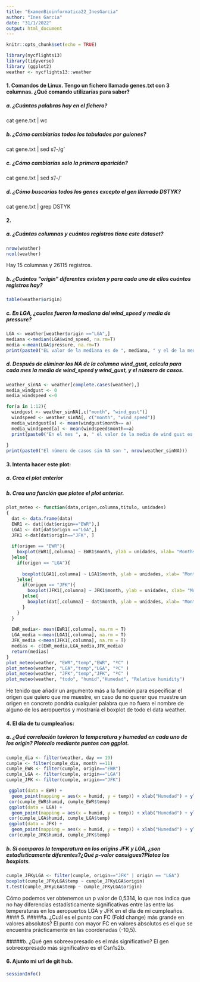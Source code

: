 ```yaml
---
title: "ExamenBioinformatica22_InesGarcia"
author: "Ines Garcia"
date: "31/1/2022"
output: html_document
---
```


```r
knitr::opts_chunk$set(echo = TRUE)
```

```r
library(nycflights13)
library(tidyverse)
library (ggplot2)
weather <- nycflights13::weather
```

#### 1. Comandos de Linux. Tengo un fichero llamado genes.txt con 3 columnas. ¿Qué comando utilizarías para saber?
##### a. ¿Cuántas palabras hay en el fichero?
cat gene.txt | wc

##### b. ¿Cómo cambiarías todos los tabulados por guiones?
cat gene.txt | sed s'/\t/-/g'

##### c. ¿Cómo cambiarías solo la primera aparición?
cat gene.txt | sed s'/\t/-/'

##### d. ¿Cómo buscarías todos los genes excepto el gen llamado DSTYK?
cat gene.txt | grep DSTYK


#### 2. 
##### a. ¿Cuántas columnas y cuántos registros tiene este dataset?
```r
nrow(weather)
ncol(weather)
```
Hay 15 columnas y 26115 registros.

##### b. ¿Cuántos “origin” diferentes existen y para cada uno de ellos cuántos registros hay?
```r
table(weather$origin)
```
##### c. En LGA, ¿cuales fueron la mediana del wind_speed y media de pressure?
```r
LGA <- weather[weather$origin =="LGA",]
mediana <-median(LGA$wind_speed, na.rm=T)
media <-mean(LGA$pressure, na.rm=T)
print(paste0("EL valor de la mediana es de ", mediana, " y el de la media es de ", media))

```
##### d. Después de eliminar los NA de la columna wind_gust, calcula para cada mes la media de wind_speed y wind_gust, y el número de casos. 
```r
weather_sinNA <- weather[complete.cases(weather),]
media_windgust <- 0
media_windspeed <-0

for(a in 1:12){
  windgust <- weather_sinNA[,c("month", "wind_gust")]
  windspeed <- weather_sinNA[, c("month", "wind_speed")]
  media_windgust[a] <- mean(windgust$month== a)
  media_windspeed[a] <- mean(windspeed$month==a)
  print(paste0("En el mes ", a, " el valor de la media de wind gust es ", media_windgust[a]," y el de la media de wind speed es ", media_windspeed[a]))
  
}
print(paste0("El número de casos sin NA son ", nrow(weather_sinNA)))

```



#### 3. Intenta hacer este plot:

##### a. Crea el plot anterior
##### b. Crea una función que plotee el plot anterior.
```r

plot_meteo <- function(data,origen,columna,titulo, unidades)
{
  dat <- data.frame(data)
  EWR1 <- dat[(dat$origin=="EWR"),]
  LGA1 <- dat[dat$origin =="LGA",]
  JFK1 <-dat[dat$origin=="JFK", ]
  
  if(origen == "EWR"){
    boxplot(EWR1[,columna] ~ EWR1$month, ylab = unidades, xlab= "Months",col="pink", main = titulo)
  }else{
    if(origen == "LGA"){
      
      boxplot(LGA1[,columna] ~ LGA1$month, ylab = unidades, xlab= "Months",col="pink", main = titulo)
    }else{
      if(origen == "JFK"){
        boxplot(JFK1[,columna] ~ JFK1$month, ylab = unidades, xlab= "Months",col="pink", main = titulo)
      }else{
        boxplot(dat[,columna] ~ dat$month, ylab = unidades, xlab= "Months",col="pink", main = titulo)
      }
    }
  }
  
  EWR_media<- mean(EWR1[,columna], na.rm = T)
  LGA_media <-mean(LGA1[,columna], na.rm = T)
  JFK_media <-mean(JFK1[,columna], na.rm = T)
  medias <- c(EWR_media,LGA_media,JFK_media)
  return(medias)
}
plot_meteo(weather, "EWR","temp","EWR", "ºC" )
plot_meteo(weather, "LGA","temp","LGA", "ºC" )
plot_meteo(weather, "JFK","temp","JFK", "ºC" )
plot_meteo(weather, "todo", "humid","Humedad", "Relative humidity")

```
He tenido que añadir un argumento más a la función para especificar el origen que quiero que me muestre, en caso de no querer que muestre un origen en concreto pondría cualquier palabra que no fuera el nombre de alguno de los aeropuertos y mostraría el boxplot de todo el data weather.



#### 4. El día de tu cumpleaños:
##### a. ¿Qué correlación tuvieron la temperatura y humedad en cada uno de los origin? Plotealo mediante puntos con ggplot.
```r
cumple_dia <- filter(weather, day == 19)
cumple <- filter(cumple_dia, month ==11)
cumple_EWR <- filter(cumple, origin=="EWR")
cumple_LGA <- filter(cumple, origin=="LGA")
cumple_JFK <- filter(cumple, origin=="JFK")

 ggplot(data = EWR) + 
  geom_point(mapping = aes(x = humid, y = temp)) + xlab("Humedad") + ylab("Temperatura")
 cor(cumple_EWR$humid, cumple_EWR$temp)
 ggplot(data = LGA) + 
  geom_point(mapping = aes(x = humid, y = temp)) + xlab("Humedad") + ylab("Temperatura")
 cor(cumple_LGA$humid, cumple_LGA$temp)
 ggplot(data = JFK) + 
  geom_point(mapping = aes(x = humid, y = temp)) + xlab("Humedad") + ylab("Temperatura")
 cor(cumple_JFK$humid, cumple_JFK$temp)

```


##### b. Si comparas la temperatura en los origins JFK y LGA, ¿son estadísticamente diferentes?¿Qué p-valor consigues?Plotea los boxplots.
```r
cumple_JFKyLGA <- filter(cumple, origin=="JFK" | origin == "LGA")
boxplot(cumple_JFKyLGA$temp ~ cumple_JFKyLGA$origin)
t.test(cumple_JFKyLGA$temp ~ cumple_JFKyLGA$origin)

```
Cómo podemos ver obtenemos un p valor de 0,5314, lo que nos indica que no hay diferencias estadísticamente significativas entre las entre las temperaturas en los aeropuertos LGA y JFK en el día de mi cumpleaños.
#### 5. 
#####a. ¿Cuál es el punto con FC (Fold change) más grande en valores absolutos?
El punto con mayor FC en valores absolutos es el que se encuentra prácticamente en las coordenadas (-10,5).


#####b. ¿Qué gen sobreexpresado es el más significativo?
El gen sobreexpresado más significativo es el Csn1s2b.


#### 6. Ajunto mi url de git hub.


```r
sessionInfo()
```


